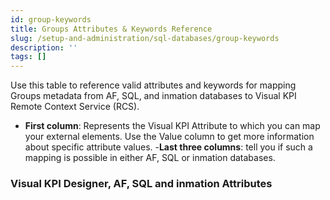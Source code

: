 ```yaml
---
id: group-keywords
title: Groups Attributes & Keywords Reference
slug: /setup-and-administration/sql-databases/group-keywords
description: ''
tags: []
---
```



Use this table to reference valid attributes and keywords for mapping Groups metadata from AF, SQL, and inmation databases to Visual KPI Remote Context Service (RCS).

- **First column**: Represents the Visual KPI Attribute to which you can map your external elements. Use the Value column to get more information about specific attribute values.
-**Last three columns**: tell you if such a mapping is possible in either AF, SQL or inmation databases.

### Visual KPI Designer, AF, SQL and inmation Attributes

<JsonToTable jsonData={table} />